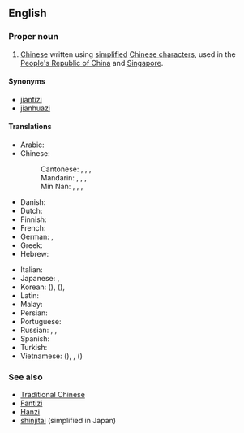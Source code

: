 {{wikipedia|Simplified Chinese character}}
==English==

===Proper noun===
{{en-proper noun|sg=[[simplified|Simplified]] [[Chinese]]}}

# [[Chinese]] written using [[simplified]] [[Chinese character]]s, used in the [[People's Republic of China]] and [[Singapore]].

====Synonyms====
* [[jiantizi]]
* [[jianhuazi]]

====Translations====
{{trans-top|Chinese written using simplified characters}}
* Arabic: {{t-|ar|حروف صينية مبسطة|m|p|tr=ḥurūf ṣiníyya mubássaṭa}}
* Chinese:
*: Cantonese: {{tø|yue|簡體字|sc=Hant}}, {{tø|yue|简体字|tr=gaan2 tai2 zi6|sc=Hans}}, {{tø|yue|簡化字|sc=Hant}}, {{tø|yue|简化字|tr=gaan2 hua4 zi6|sc=Hans}}
*: Mandarin: {{t+|cmn|簡體字|sc=Hant}}, {{t+|cmn|简体字|tr=jiǎntǐzì|sc=Hans}}, {{t+|cmn|簡化字|sc=Hant}}, {{t+|cmn|简化字|tr=jiǎnhuàzì|sc=Hans}}
*: Min Nan: {{t-|nan|簡體字|sc=Hant}}, {{t-|nan|简体字|tr=kán-thé-jī|sc=Hans}}, {{t-|nan|簡化字|sc=Hant}}, {{t-|nan|简化字|tr=kán-hòa-jī|sc=Hans}}
* Danish: {{t-|da|simplificeret kinesisk}}
* Dutch: {{t+|nl|vereenvoudigd Chinees|n}}
* Finnish: {{t-|fi|yksinkertaistettu kiina}}
* French: {{t-|fr|chinois simplifié|m}}
* German: {{t-|de|vereinfachtes Chinesisch|n}}, {{t-|de|Kurzzeichen|n}}
* Greek: {{t-|el|τα απλουστευμένα κινέζικα|tr=ta aplousteuména kinézika}}
* Hebrew: {{t-|he|סינית מפושטת}}
{{trans-mid}}
* Italian: {{t+|it|cinese semplificato|m}}
* Japanese: {{t+|ja|簡体字|tr=かんたいじ, kantaiji}}, {{t-|ja|簡化字|tr=かんかじ, kankaji}}
* Korean: {{t-|ko|간체자|tr=gancheja|sc=Hang}} ({{t+|ko|簡體字|sc=Hani}}), {{t-|ko|간화자|tr=ganhwaja|sc=Hang}} ({{t-|ko|簡化字|sc=Hani}}), {{t-|ko|간결체 한자|tr=gangyeolche hanja|sc=Hang}}
* Latin: {{t-|la|lingua sinica simplificata|f}}
* Malay: {{t-|ms|Aksara Cina Ringkas}}
* Persian: {{t-|fa|چینی ساده‌شده|tr=čini-ye sâde-šode|sc=fa-Arab}}
* Portuguese: {{t-|pt|chinês simplificado|m}}
* Russian: {{t-|ru|упрощённый китайский|m|tr=uproščónnyj kitáyskij}}, {{t-|ru|упрощённый иероглиф|m|tr=uproščónnyj ieróglif}}, {{t-|ru|цзяньтицзы|m|tr=czjanʹtíczy}} {{indeclinable}}
* Spanish: {{t-|es|chino simplificado|m}}
* Turkish: {{t-|tr|Basitleştirilmiş Çince}}
* Vietnamese: {{t-|vi|giản thể tự}} ({{t-|vi|簡體字|sc=Hani}}), {{t-|vi|trung văn giản thể}}, {{t-|vi|giản hóa từ}} ({{t-|vi|簡化字|sc=Hani}})
{{trans-bottom}}

===See also===
* [[Traditional Chinese]]
* [[Fantizi]]
* [[Hanzi]]
* [[shinjitai]] (simplified in Japan)